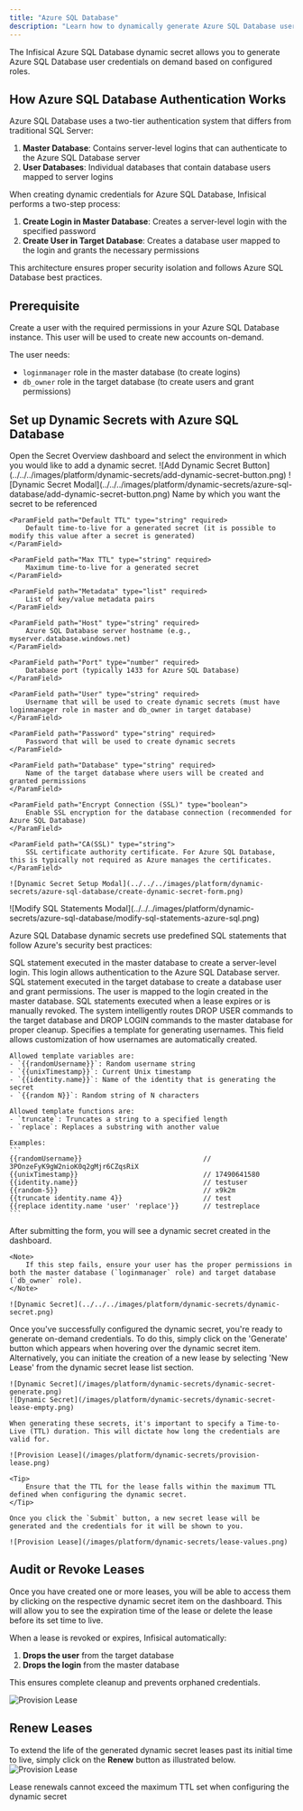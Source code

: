 ```yaml
---
title: "Azure SQL Database"
description: "Learn how to dynamically generate Azure SQL Database user credentials."
---
```


The Infisical Azure SQL Database dynamic secret allows you to generate Azure SQL Database user credentials on demand based on configured roles.

## How Azure SQL Database Authentication Works

Azure SQL Database uses a two-tier authentication system that differs from traditional SQL Server:

1. **Master Database**: Contains server-level logins that can authenticate to the Azure SQL Database server
2. **User Databases**: Individual databases that contain database users mapped to server logins

When creating dynamic credentials for Azure SQL Database, Infisical performs a two-step process:
1. **Create Login in Master Database**: Creates a server-level login with the specified password
2. **Create User in Target Database**: Creates a database user mapped to the login and grants the necessary permissions

This architecture ensures proper security isolation and follows Azure SQL Database best practices.

## Prerequisite

Create a user with the required permissions in your Azure SQL Database instance. This user will be used to create new accounts on-demand.

The user needs:
- `loginmanager` role in the master database (to create logins)
- `db_owner` role in the target database (to create users and grant permissions)

## Set up Dynamic Secrets with Azure SQL Database

<Steps>
  <Step title="Open Secret Overview Dashboard">
	Open the Secret Overview dashboard and select the environment in which you would like to add a dynamic secret.
  </Step>
  <Step title="Click on the 'Add Dynamic Secret' button">
	![Add Dynamic Secret Button](../../../images/platform/dynamic-secrets/add-dynamic-secret-button.png)
  </Step>
  <Step title="Select `Azure SQL Database`">
	![Dynamic Secret Modal](../../../images/platform/dynamic-secrets/azure-sql-database/add-dynamic-secret-button.png)
  </Step>
  <Step title="Provide the inputs for dynamic secret parameters">
	<ParamField path="Secret Name" type="string" required>
		Name by which you want the secret to be referenced
	</ParamField>

    <ParamField path="Default TTL" type="string" required>
    	Default time-to-live for a generated secret (it is possible to modify this value after a secret is generated)
    </ParamField>

    <ParamField path="Max TTL" type="string" required>
    	Maximum time-to-live for a generated secret
    </ParamField>

    <ParamField path="Metadata" type="list" required>
    	List of key/value metadata pairs
    </ParamField>

    <ParamField path="Host" type="string" required>
    	Azure SQL Database server hostname (e.g., myserver.database.windows.net)
    </ParamField>

    <ParamField path="Port" type="number" required>
    	Database port (typically 1433 for Azure SQL Database)
    </ParamField>

    <ParamField path="User" type="string" required>
    	Username that will be used to create dynamic secrets (must have loginmanager role in master and db_owner in target database)
    </ParamField>

    <ParamField path="Password" type="string" required>
    	Password that will be used to create dynamic secrets
    </ParamField>

    <ParamField path="Database" type="string" required>
    	Name of the target database where users will be created and granted permissions
    </ParamField>

    <ParamField path="Encrypt Connection (SSL)" type="boolean">
    	Enable SSL encryption for the database connection (recommended for Azure SQL Database)
    </ParamField>

    <ParamField path="CA(SSL)" type="string">
    	SSL certificate authority certificate. For Azure SQL Database, this is typically not required as Azure manages the certificates.
    </ParamField>

    ![Dynamic Secret Setup Modal](../../../images/platform/dynamic-secrets/azure-sql-database/create-dynamic-secret-form.png)

  </Step>
  <Step title="Configure SQL Statements">
  ![Modify SQL Statements Modal](../../../images/platform/dynamic-secrets/azure-sql-database/modify-sql-statements-azure-sql.png)

  Azure SQL Database dynamic secrets use predefined SQL statements that follow Azure's security best practices:

  <ParamField path="Master Creation Statement" type="string" default="CREATE LOGIN [{{username}}] WITH PASSWORD = '{{password}}';'">
    SQL statement executed in the master database to create a server-level login. This login allows authentication to the Azure SQL Database server.
  </ParamField>

  <ParamField path="Creation Statement" type="string" default="CREATE USER [{{username}}] FOR LOGIN [{{username}}];\nGRANT SELECT, INSERT, UPDATE, DELETE ON SCHEMA::dbo TO [{{username}}];">
    SQL statement executed in the target database to create a database user and grant permissions. The user is mapped to the login created in the master database.
  </ParamField>

  <ParamField path="Revocation Statement" type="string">
    SQL statements executed when a lease expires or is manually revoked. The system intelligently routes DROP USER commands to the target database and DROP LOGIN commands to the master database for proper cleanup.
  </ParamField>

  <ParamField path="Username Template" type="string" default="{{randomUsername}}">
    Specifies a template for generating usernames. This field allows customization of how usernames are automatically created.

    Allowed template variables are:
    - `{{randomUsername}}`: Random username string
    - `{{unixTimestamp}}`: Current Unix timestamp
    - `{{identity.name}}`: Name of the identity that is generating the secret
    - `{{random N}}`: Random string of N characters

    Allowed template functions are:
    - `truncate`: Truncates a string to a specified length
    - `replace`: Replaces a substring with another value

    Examples:
    ```
    {{randomUsername}}                              // 3POnzeFyK9gW2nioK0q2gMjr6CZqsRiX
    {{unixTimestamp}}                               // 17490641580
    {{identity.name}}                               // testuser
    {{random-5}}                                    // x9k2m
    {{truncate identity.name 4}}                    // test
    {{replace identity.name 'user' 'replace'}}      // testreplace
    ```
  </ParamField>

  </Step>
  <Step title="Click 'Submit'">
  	After submitting the form, you will see a dynamic secret created in the dashboard.

    <Note>
    	If this step fails, ensure your user has the proper permissions in both the master database (`loginmanager` role) and target database (`db_owner` role).
    </Note>

    ![Dynamic Secret](../../../images/platform/dynamic-secrets/dynamic-secret.png)

  </Step>
  <Step title="Generate dynamic secrets">
	Once you've successfully configured the dynamic secret, you're ready to generate on-demand credentials.
	To do this, simply click on the 'Generate' button which appears when hovering over the dynamic secret item.
	Alternatively, you can initiate the creation of a new lease by selecting 'New Lease' from the dynamic secret lease list section.

    ![Dynamic Secret](/images/platform/dynamic-secrets/dynamic-secret-generate.png)
    ![Dynamic Secret](/images/platform/dynamic-secrets/dynamic-secret-lease-empty.png)

    When generating these secrets, it's important to specify a Time-to-Live (TTL) duration. This will dictate how long the credentials are valid for.

    ![Provision Lease](/images/platform/dynamic-secrets/provision-lease.png)

    <Tip>
    	Ensure that the TTL for the lease falls within the maximum TTL defined when configuring the dynamic secret.
    </Tip>

    Once you click the `Submit` button, a new secret lease will be generated and the credentials for it will be shown to you.

    ![Provision Lease](/images/platform/dynamic-secrets/lease-values.png)

  </Step>
</Steps>

## Audit or Revoke Leases

Once you have created one or more leases, you will be able to access them by clicking on the respective dynamic secret item on the dashboard.
This will allow you to see the expiration time of the lease or delete the lease before its set time to live.

When a lease is revoked or expires, Infisical automatically:
1. **Drops the user** from the target database
2. **Drops the login** from the master database

This ensures complete cleanup and prevents orphaned credentials.

![Provision Lease](/images/platform/dynamic-secrets/lease-data.png)

## Renew Leases

To extend the life of the generated dynamic secret leases past its initial time to live, simply click on the **Renew** button as illustrated below.
![Provision Lease](/images/platform/dynamic-secrets/dynamic-secret-lease-renew.png)

<Warning>
  Lease renewals cannot exceed the maximum TTL set when configuring the dynamic secret
</Warning>
